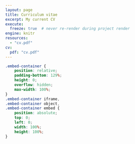 ```yaml
---
layout: page
title: Curriculum vitae
excerpt: My current CV
execute:
  freeze: true  # never re-render during project render
engine: knitr 
resources:
  - "cv.pdf"
cv:
  pdf: "cv.pdf"
---
```


```css
.embed-container {
    position: relative;
    padding-bottom: 129%;
    height: 0;
    overflow: hidden;
    max-width: 100%;
}
.embed-container iframe,
.embed-container object,
.embed-container embed {
    position: absolute;
    top: 0;
    left: 0;
    width: 100%;
    height: 100%;
}
```



```{=html}
<div  style="margin: 30px; text-align: center;">
<a class="btn btn-primary" href="LiJiaxin199977/LIJIAXIN" role="button" target="_blank" style="padding: 15px 30px;"></a>
</div>
```

